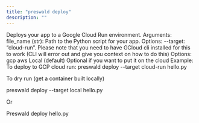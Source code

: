 ```yaml
---
title: "preswald deploy"
description: ""
---
```


Deploys your app to a Google Cloud Run environment.
Arguments:
file_name (str): Path to the Python script for your app.
Options:
--target: “cloud-run”. Please note that you need to have GCloud cli installed for this to work (CLI will error out and give you context on how to do this)
Options:
gcp
aws
Local (default)
Optional if you want to put it on the cloud
Example:
To deploy to GCP cloud run:
preswald deploy --target cloud-run hello.py

To dry run (get a container built locally)

preswald deploy --target local hello.py

Or

Preswald deploy hello.py
